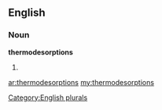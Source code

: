 ==English==

===Noun===
'''thermodesorptions'''

# {{plural of|[[thermodesorption]]}}

[[Category:English plurals]]

[[ar:thermodesorptions]]
[[my:thermodesorptions]]